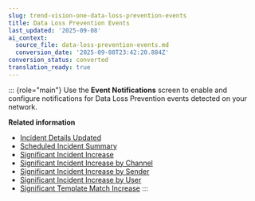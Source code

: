 ```yaml
---
slug: trend-vision-one-data-loss-prevention-events
title: Data Loss Prevention Events
last_updated: '2025-09-08'
ai_context:
  source_file: data-loss-prevention-events.md
  conversion_date: '2025-09-08T23:42:20.884Z'
conversion_status: converted
translation_ready: true
---
```


::: {role="main"}
Use the **Event Notifications** screen to enable and configure notifications for Data Loss Prevention events detected on your network.

**Related information**

- [Incident Details Updated](incident-details-updated.mdx)
- [Scheduled Incident Summary](scheduled-incident-summary.mdx)
- [Significant Incident Increase](significant-incident-increase.mdx)
- [Significant Incident Increase by Channel](significant-incident-channel.mdx)
- [Significant Incident Increase by Sender](incident-increase-sender.mdx)
- [Significant Incident Increase by User](significant-incident-increase-user.mdx)
- [Significant Template Match Increase](significant-template-match-increase.mdx)
:::
